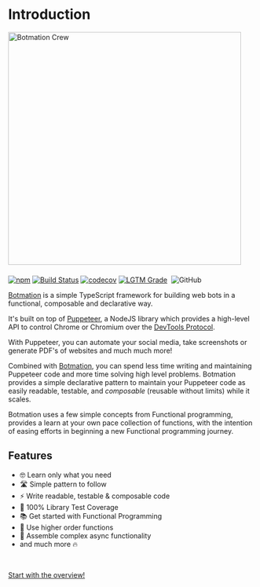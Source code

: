 # Introduction

<img src="banner/1556x379v2.png" alt="Botmation Crew" width="474" style="margin-bottom: .5rem" />

[![npm](https://img.shields.io/npm/v/botmation)](https://www.npmjs.com/package/botmation)
[![Build Status](https://travis-ci.com/mrWh1te/Botmation.svg?branch=master)](https://travis-ci.com/mrWh1te/Botmation)
[![codecov](https://img.shields.io/codecov/c/github/mrWh1te/Botmation/master?label=codecov)](https://codecov.io/gh/mrWh1te/Botmation)
[![LGTM Grade](https://img.shields.io/lgtm/grade/javascript/github/mrWh1te/Botmation)](https://lgtm.com/projects/g/mrWh1te/Botmation)
[<img src="https://david-dm.org/mrWh1te/Botmation/status.svg" alt="" />](https://david-dm.org/mrWh1te/Botmation)
![GitHub](https://img.shields.io/github/license/mrWh1te/Botmation)

[Botmation](https://github.com/mrWh1te/Botmation) is a simple TypeScript framework for building web bots in a functional, composable and declarative way.

It's built on top of [Puppeteer](https://github.com/puppeteer/puppeteer), a NodeJS library which provides a high-level API to control Chrome or Chromium over the [DevTools Protocol](https://chromedevtools.github.io/devtools-protocol/).

With Puppeteer, you can automate your social media, take screenshots or generate PDF's of websites and much much more!

Combined with [Botmation](https://github.com/mrWh1te/Botmation), you can spend less time writing and maintaining Puppeteer code and more time solving high level problems. Botmation provides a simple declarative pattern to maintain your Puppeteer code as easily readable, testable, and *composable* (reusable without limits) while it scales.

Botmation uses a few simple concepts from Functional programming, provides a learn at your own pace collection of functions, with the intention of easing efforts in beginning a new Functional programming journey.
  
## Features

- 🤓 Learn only what you need
- 🛣️ Simple pattern to follow
- ⚡️ Write readable, testable & composable code
- 🥇 100% Library Test Coverage
- 📚 Get started with Functional Programming
- 🏢 Use higher order functions
- 🧱 Assemble complex async functionality
- and much more 🔥

<br />

[Start with the overview!](/overview)
